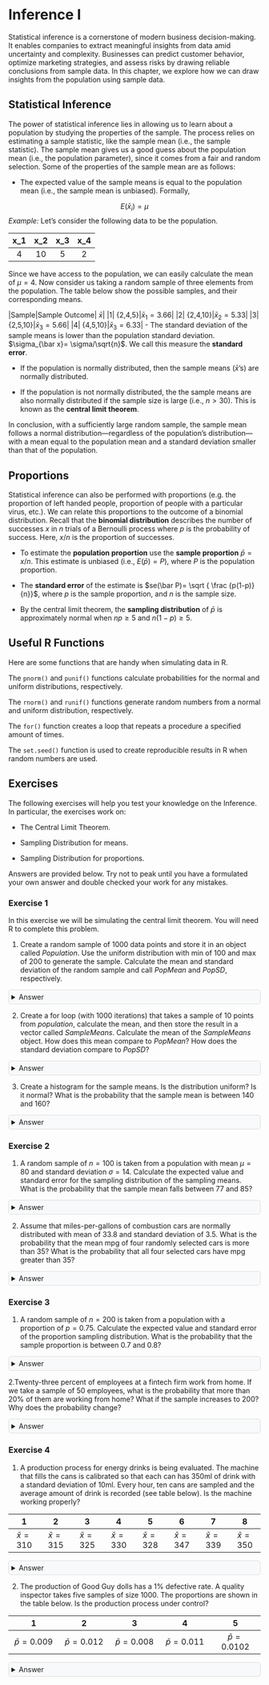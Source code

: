 ```{=html}
<style>
details {
  background-color: #F8F9FA;
  padding: 5px;
  border: 1px solid #ddd; /* Light border */
  border-radius: 5px; /* Rounded corners */
  margin: 10px 0; /* Spacing */
}

details summary {
  cursor: pointer; /* Pointer cursor for interactivity */
}
</style>
```

# Inference I

Statistical inference is a cornerstone of modern business decision-making. It enables companies to extract meaningful insights from data amid uncertainty and complexity. Businesses can predict customer behavior, optimize marketing strategies, and assess risks by drawing reliable conclusions from sample data. In this chapter, we explore how we can draw insights from the population using sample data.

## Statistical Inference

The power of statistical inference lies in allowing us to learn about a population by studying the properties of the sample. The process relies on estimating a sample statistic, like the sample mean (i.e., the sample statistic). The sample mean gives us a good guess about the population mean (i.e., the population parameter), since it comes from a fair and random selection. Some of the properties of the sample mean are as follows:

-   The expected value of the sample means is equal to the population mean (i.e., the sample mean is unbiased). Formally, 

$$E(\bar x_i) = \mu$$
*Example:* Let's consider the following data to be the population.

|x_1|x_2|x_3|x_4|
|:-:|:-:|:-:|:-:|
|4|10|5|2|

Since we have access to the population, we can easily calculate the mean of $\mu=4$. Now consider us taking a random sample of three elements from the population. The table below show the possible samples, and their corresponding means.

|Sample|Sample Outcome| $\bar{x}$|
|1| {2,4,5}|$\bar{x}_1=3.66$|
|2| {2,4,10}|$\bar{x}_2=5.33$|
|3| {2,5,10}|$\bar{x}_3=5.66$|
|4| {4,5,10}|$\bar{x}_3=6.33$|
-   The standard deviation of the sample means is lower than the population standard deviation. $\sigma_{\bar x}= \sigma/\sqrt{n}$. We call this measure the **standard error**.

-   If the population is normally distributed, then the sample means ($\bar x$'s) are normally distributed.

-   If the population is not normally distributed, the the sample means are also normally distributed if the sample size is large (i.e., $n>30$). This is known as the **central limit theorem**.

In conclusion, with a sufficiently large random sample, the sample mean follows a normal distribution—regardless of the population’s distribution—with a mean equal to the population mean and a standard deviation smaller than that of the population.

## Proportions

Statistical inference can also be performed with proportions (e.g. the proportion of left handed people, proportion of people with a particular virus, etc.). We can relate this proportions to the outcome of a binomial distribution. Recall that the **binomial distribution** describes the number of successes $x$ in $n$ trials of a Bernoulli process where $p$ is the probability of success. Here, $x/n$ is the proportion of successes.

-   To estimate the **population proportion** use the **sample proportion** $\bar p = x/n$. This estimate is unbiased (i.e., $E(\bar p)=P$), where $P$ is the population proportion.

-   The **standard error** of the estimate is $se(\bar P)= \sqrt { \frac {p(1-p)}{n}}$, where $p$ is the sample proportion, and $n$ is the sample size.

-   By the central limit theorem, the **sampling distribution** of $\bar p$ is approximately normal when $np \geq 5$ and $n(1-p)\geq 5$.

## Useful R Functions

Here are some functions that are handy when simulating data in R.

The `pnorm()` and `punif()` functions calculate probabilities for the normal and uniform distributions, respectively.

The `rnorm()` and `runif()` functions generate random numbers from a normal and uniform distribution, respectively.

The `for()` function creates a loop that repeats a procedure a specified amount of times.

The `set.seed()` function is used to create reproducible results in R when random numbers are used.

## Exercises

The following exercises will help you test your knowledge on the Inference. In particular, the exercises work on:

-   The Central Limit Theorem.

-   Sampling Distribution for means.

-   Sampling Distribution for proportions.

Answers are provided below. Try not to peak until you have a formulated your own answer and double checked your work for any mistakes.

### Exercise 1 {.unnumbered}

In this exercise we will be simulating the central limit theorem. You will need R to complete this problem.

1.  Create a random sample of 1000 data points and store it in an object called *Population*. Use the uniform distribution with min of 100 and max of 200 to generate the sample. Calculate the mean and standard deviation of the random sample and call *PopMean* and *PopSD*, respectively.

<details>

<summary>Answer</summary>

*Let's start by creating the random sample. We can use the `runif()` function in R to do this. We will set a seed so that results are reproducible.*

```r
set.seed(15)
Population<-runif(1000,100,200)
```

*Next, we can save the mean and the standard deviation of the population in two different object:*

```r
PopMean<-mean(Population)
PopSD<-sd(Population)
```

*The mean and standard deviation are* $150.53$ and $29.2$. Let's quickly create a histogram of population, so that we can convince ourselves that the data is uniformly distributed.

```r
library(tidyverse)
library(ggthemes)

ggplot() + 
  geom_histogram(aes(Population),col="black",
                 bg="#F5F5F5", bins=10, 
                 boundary=100, binwidth = 10) +
  theme_clean()
```

</details>

2.  Create a for loop (with 1000 iterations) that takes a sample of 10 points from *population*, calculate the mean, and then store the result in a vector called *SampleMeans*. Calculate the mean of the *SampleMeans* object. How does this mean compare to *PopMean*? How does the standard deviation compare to *PopSD*?

<details>

<summary>Answer</summary>

*Now let's create a for loop that allows us to sample the population several times. In fact, we will sample the population 1000 times and record the mean of the samples.*

```r
nrep<-1000
SampleMeans<-c()
for (i in 1:nrep){
  x<-sample(Population,10,replace=T)
  SampleMeans<-c(SampleMeans,mean(x))
}
```

*Now we can calculate the mean of the sample means in R:*

```r
mean(SampleMeans)
```

*Note that the mean is very close to* PopMean*. In the limit (that is if we take many more samples), these two values are equal to each other. Now let's calculate the standard deviation of the sample means.*

```r
sd(SampleMeans)
```

*As you can see, the standard deviation is much lower. In fact, if we take PopSD and divide by 10 (the size of the sample), we should get close to the standard deviation of the sample means.*

```r
PopSD/sqrt(10)
```

</details>

3.  Create a histogram for the sample means. Is the distribution uniform? Is it normal? What is the probability that the sample mean is between 140 and 160?

<details>

<summary>Answer</summary>

*To create the histogram we use the `geom_histogram()` function once more:*

```r
ggplot() + 
  geom_histogram(aes(SampleMeans),bg="#F5F5F5",
                 col="black", bins=10) +
  theme_clean()
```

*The distribution looks normal. To be clear, if the population follows a uniform distribution, we have shown that the distribution of the sample means is normal with a mean equal to the population mean and a smaller standard deviation.* *We can use the distribution of the sample means to calculate the desired probability. Noting the the distribution is normal:*

```r
pnorm(160,mean(SampleMeans),sd(SampleMeans))-pnorm(140,mean(SampleMeans),sd(SampleMeans))
```

*There is a* $70.87$% probability that the sample mean is between $140$ and $160$.

</details>

### Exercise 2 {.unnumbered}

1.  A random sample of $n=100$ is taken from a population with mean $\mu=80$ and standard deviation $\sigma=14$. Calculate the expected value and standard error for the sampling distribution of the sampling means. What is the probability that the sample mean falls between $77$ and $85$?

<details>

<summary>Answer</summary>

*The expected value is* $80$ since it is equal to the mean of the population. The standard error is $1.4$. The probability is $98.38$%.

*We can use R as a calculator to find the standard error.*

```r
14/sqrt(100)
```

*We can use `pnorm()` to find the probability:*

```r
pnorm(85,80,1.4)-pnorm(77,80,1.4)
```

</details>

2.  Assume that miles-per-gallons of combustion cars are normally distributed with mean of $33.8$ and standard deviation of $3.5$. What is the probability that the mean mpg of four randomly selected cars is more than $35$? What is the probability that all four selected cars have mpg greater than $35$?

<details>

<summary>Answer</summary>

*The probabilities are* $24.66$% and $1.8$%.

*For the first probability we can use a sample size of* $4$ and use the standard error in the `pnorm()` function.

```r
pnorm(35,33.8,3.5/sqrt(4),lower.tail = F)
```

*For the second probability we can first calculate the probability that a randomly selected car has mpg greater than* $35$. In R:

```r
(p35<-pnorm(35,33.8,3.5,lower.tail = F))
```

*Since draws are independent we get:*

```r
p35^4
```

</details>

### Exercise 3 {.unnumbered}

1.  A random sample of $n=200$ is taken from a population with a proportion of $p=0.75$. Calculate the expected value and standard error of the proportion sampling distribution. What is the probability that the sample proportion is between $0.7$ and $0.8$?

<details>

<summary>Answer</summary>

*The expected value is* $0.75$, the same as the population. The standard error is $\sqrt{p(1-p)/n}=0.03$. The probability for a sample of $200$ is $0.8975$.

*The standard error is given by:*

```r
sqrt(0.75*0.25/200)
```

*In R we can use the `pnorm()` function one more time to find the probability.*

```r
pnorm(0.8,0.75,sqrt(0.75*0.25/200))-pnorm(0.7,0.75,sqrt(0.75*0.25/200))
```

</details>

2.Twenty-three percent of employees at a fintech firm work from home. If we take a sample of 50 employees, what is the probability that more than 20% of them are working from home? What if the sample increases to 200? Why does the probability change?

<details>

<summary>Answer</summary>

*The probability with a sample of* $50$ is $69.29$%. When the sample is $200$ the probability is $84.33$%. As the sample size increases the standard error goes down. This means that the distribution of the sample proportions gets tighter and there is more area to the right of $\bar{p}=0.2$.

*In R we can use the `pnorm()` function one more time with a mean of* $0.2$ and $n=50$.

```r
pnorm(0.2,0.23,sqrt(0.23*0.77/50),lower.tail = F)
```

*Updating the code so that* $n=200$ yields:

```r
pnorm(0.2,0.23,sqrt(0.23*0.77/200),lower.tail = F)
```

</details>

### Exercise 4 {.unnumbered}

1.  A production process for energy drinks is being evaluated. The machine that fills the cans is calibrated so that each can has $350$ml of drink with a standard deviation of $10$ml. Every hour, ten cans are sampled and the average amount of drink is recorded (see table below). Is the machine working properly?

| 1 | 2 | 3 | 4 | 5 | 6 | 7 | 8 |
|:-------:|:-------:|:-------:|:-------:|:-------:|:-------:|:-------:|:-------:|
| $\bar{x}=310$ | $\bar{x}=315$ | $\bar{x}=325$ | $\bar{x}=330$ | $\bar{x}=328$ | $\bar{x}=347$ | $\bar{x}=339$ | $\bar{x}=350$ |

<details>

<summary>Answer</summary>

*The process seems to be out of control. In the early samples, the machine is not filling the cans with enough drink. Although, in the later periods the machine reverts back to the expected performance, it seems unlikely that it will remain functioning correctly.*

*Let's start by calculating the upper and lower limits in R.*

```r
dataEx1<-c(310,315,325,330,328,347,339,350)
ulEx1<-350+3*(10/sqrt(10))
llEx1<-350-3*(10/sqrt(10))
```

*We can graph the samples and the limits to determine the stability of the production process.*

```r
ggplot() +
  geom_point(aes(y=dataEx1, x=1:8), pch=21,
             bg="blue", alpha=0.3)+
  geom_hline(yintercept = ulEx1, col="red", lty=2) +
  geom_hline(yintercept = llEx1, col="red",lty=2) +
  theme_clean() +
  labs(y="Volume (ml)", x="Sample")
```

</details>

2.  The production of Good Guy dolls has a $1$% defective rate. A quality inspector takes five samples of size $1000$. The proportions are shown in the table below. Is the production process under control?

| 1 | 2 | 3 | 4 | 5 |
|:-------------:|:-------------:|:-------------:|:-------------:|:-------------:|
| $\bar{p}=0.009$ | $\bar{p}=0.012$ | $\bar{p}=0.008$ | $\bar{p}=0.011$ | $\bar{p}=0.0102$ |

<details>

<summary>Answer</summary>

*Good Dolls production looks good. All proportions fall between three standard errors of the mean.*

*Once more we can calculate upper and lower limits for the proportions.*

```r
dataEx2<-c(0.009,0.012,0.008,0.011,0.0102)
ulEx2<-0.01+3*sqrt(0.01*0.99/1000)
llEx2<-0.01-3*sqrt(0.01*0.99/1000)
```

*Graphing the results in R we can observe the production process and the sample proportions.*

```r
ggplot() +
  geom_point(aes(y=dataEx2, x=1:5), pch=21,
             bg="blue", alpha=0.3)+
  geom_hline(yintercept = ulEx2, col="red", lty=2) +
  geom_hline(yintercept = llEx2, col="red",lty=2) +
  theme_clean() +
  labs(y="Defective Rate", x="Sample")
```

</details>
